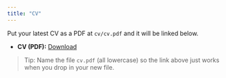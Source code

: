 ```yaml
---
title: "CV"
---
```


Put your latest CV as a PDF at `cv/cv.pdf` and it will be linked below.

- **CV (PDF):** [Download](/cv/cv.pdf)

> Tip: Name the file `cv.pdf` (all lowercase) so the link above just works when you drop in your new file.
